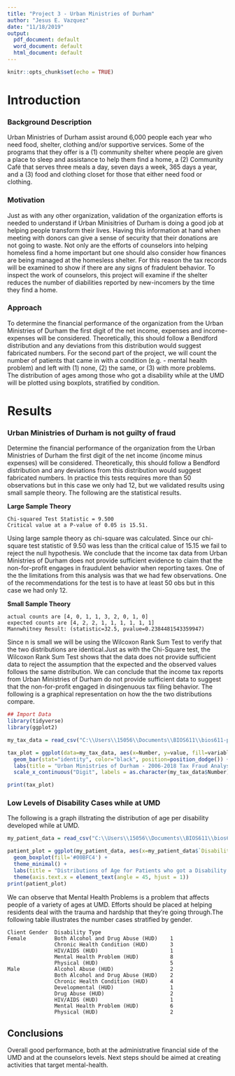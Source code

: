 ```yaml
---
title: "Project 3 - Urban Ministries of Durham"
author: "Jesus E. Vazquez"
date: "11/18/2019"
output:
  pdf_document: default
  word_document: default
  html_document: default
---
```


```r
knitr::opts_chunk$set(echo = TRUE)
```

# Introduction

### Background Description

Urban Ministries of Durham assist around 6,000 people each year who need food, shelter, clothing and/or supportive services. Some of the programs that they offer is a (1) community shelter where people are given a place to sleep and assistance to help them find a home, a (2) Community Café that serves three meals a day, seven days a week, 365 days a year, and a (3) food and clothing closet for those that either need food or clothing. 

### Motivation

Just as with any other organization, validation of the organization efforts is needed to understand if Urban Minisitries of Durham is doing a good job at helping people transform their lives. Having this information at hand when meeting with donors can give a sense of security that their donations are not going to waste. Not only are the efforts of counselors into helping homeless find a home important but one should also consider how finances are being managed at the homesless shelter. For this reason the tax records will be examined to show if there are any signs of fradulent behavior. To inspect the work of counselors, this project will examine if the shelter reduces the number of diabilities reported by new-incomers by the time they find a home.

### Approach

To determine the financial performance of the organization from the Urban Ministries of Durham the first digit of the net income, expenses and income-expenses will be considered. Theoretically, this should follow a Bendford distribution and any deviations from this distribution would suggest fabricated numbers. For the second part of the project, we will count the number of patients that came in with a condition (e.g. - mental health problem) and left with (1) none, (2) the same, or (3) with more problems. The distribution of ages among those who got a disability while at the UMD will be plotted using boxplots, stratified by condition.

# Results 

### Urban Ministries of Durham is not guilty of fraud

Determine the financial performance of the organization from the Urban Ministries of Durham the first digit of the net income (income minus expenses) will be considered. Theoretically, this should follow a Bendford distribution and any deviations from this distribution would suggest fabricated numbers. In practice this tests requires more than 50 observations but in this case we only had 12, but we validated results using small sample theory. The following are the statistical results.

**Large Sample Theory**

```
Chi-squared Test Statistic = 9.500
Critical value at a P-value of 0.05 is 15.51.
```

Using large sample theory as chi-square was calculated. Since our chi-square test statistic of 9.50 was less than the critical calue of 15.15 we fail to reject the null hypothesis. We conclude that the income tax data from Urban Ministries of Durham does not provide sufficient evidence to claim that the non-for-profit engages in fraudulent behavior when reporting taxes. One of the the limitations from this analysis was that we had few observations. One of the recommendations for the test is to have at least 50 obs but in this case we had only 12. 

**Small Sample Theory** 

```
actual counts are [4, 0, 1, 1, 3, 2, 0, 1, 0]
expected counts are [4, 2, 2, 1, 1, 1, 1, 1, 1]
Mannwhitney Result: (statistic=32.5, pvalue=0.2384481543359947)
```

Since n is small we will be using the Wilcoxon Rank Sum Test to verify that the two distributions are identical.Just as with the Chi-Square test, the Wilcoxon Rank Sum Test shows that the data does not provide sufficient data to reject the assumption that the expected and the observed values follows the same distribution. We can conclude that the income tax reports from Urban Ministries of Durham do not provide sufficient data to suggest that the non-for-profit engaged in disingenuous tax filing behavior. The following is a graphical representation on how the the two distributions compare.

```R
## Import Data
library(tidyverse)
library(ggplot2)

my_tax_data = read_csv("C:\\Users\\15056\\Documents\\BIOS611\\bios611-projects-fall-2019-jvazquez2\\project_3\\data\\tax_data_graph.csv")

tax_plot = ggplot(data=my_tax_data, aes(x=Number, y=value, fill=variable)) +
  geom_bar(stat="identity", color="black", position=position_dodge()) + theme_minimal() +
  labs(title = "Urban Ministries of Durham - 2006-2018 Tax Fraud Analysis", subtitle = 'Net-Income', y = 'Percentage (%)', fill = "Group") +
  scale_x_continuous("Digit", labels = as.character(my_tax_data$Number), breaks = my_tax_data$Number)

print(tax_plot)
```

### Low Levels of Disability Cases while at UMD 

The following is a graph illstrating the distribution of age per disability developed while at UMD.

```R
my_patient_data = read_csv("C:\\Users\\15056\\Documents\\BIOS611\\bios611-projects-fall-2019-jvazquez2\\project_3\\data\\patients_data_graph.csv")

patient_plot = ggplot(my_patient_data, aes(x=my_patient_data$`Disability Type`, y = my_patient_data$`Client Age at Entry`)) +
  geom_boxplot(fill='#00BFC4') +
  theme_minimal() +  
  labs(title = "Distributions of Age for Patients who got a Disability while at UMD", subtitle = 'Per type of Disability', y = 'Age', x = 'Disability Type') +
  theme(axis.text.x = element_text(angle = 45, hjust = 1))
print(patient_plot)
```
We can observe that Mental Health Problems is a problem that affects people of a variety of ages at UMD. Efforts should be placed at helping residents deal with the trauma and hardship that they're going through.The following table illustrates the number cases stratified by gender.

```
Client Gender  Disability Type                  
Female         Both Alcohol and Drug Abuse (HUD)    1
               Chronic Health Condition (HUD)       3
               HIV/AIDS (HUD)                       1
               Mental Health Problem (HUD)          8
               Physical (HUD)                       5
Male           Alcohol Abuse (HUD)                  2
               Both Alcohol and Drug Abuse (HUD)    2
               Chronic Health Condition (HUD)       4
               Developmental (HUD)                  1
               Drug Abuse (HUD)                     2
               HIV/AIDS (HUD)                       1
               Mental Health Problem (HUD)          6
               Physical (HUD)                       2
```

## Conclusions

Overall good performance, both at the administrative financial side of the UMD and at the counselors levels. Next steps should be aimed at creating activities that target mental-health.
